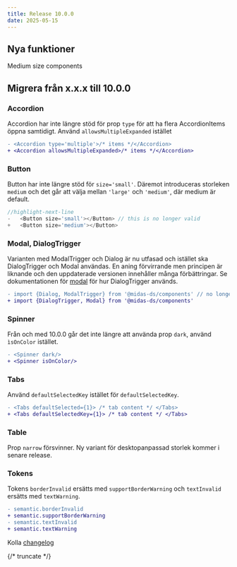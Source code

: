 ```yaml
---
title: Release 10.0.0
date: 2025-05-15
---
```


## Nya funktioner

Medium size components

## Migrera från x.x.x till 10.0.0

### Accordion

Accordion har inte längre stöd för prop `type` för att ha flera AccordionItems öppna samtidigt. Använd
`allowsMultipleExpanded` istället

```diff
- <Accordion type='multiple'>/* items */</Accordion>
+ <Accordion allowsMultipleExpanded>/* items */</Accordion>
```

### Button

Button har inte längre stöd för `size='small'`. Däremot introduceras storleken `medium` och det går att välja
mellan `'large'` och `'medium'`, där medium är default.

```jsx diff
//highlight-next-line
-   <Button size='small'></Button> // this is no longer valid
+   <Button size='medium'></Button>

```

### Modal, DialogTrigger

Varianten med ModalTrigger och Dialog är nu utfasad och istället ska DialogTrigger och Modal användas. En aning
förvirrande men principen är liknande och den uppdaterade versionen innehåller många förbättringar.
Se dokumentationen för [modal](/components/modal) för hur DialogTrigger används.

```diff
- import {Dialog, ModalTrigger} from '@midas-ds/components' // no longer works
+ import {DialogTrigger, Modal} from '@midas-ds/components'
```
### Spinner

Från och med 10.0.0 går det inte längre att använda prop `dark`, använd `ìsOnColor` istället.

```diff
- <Spinner dark/>
+ <Spinner isOnColor/>
```

### Tabs

Använd `defaultSelectedKey` istället för `defaultSelectedKey`.

```diff
- <Tabs defaultSelected={1}> /* tab content */ </Tabs>
+ <Tabs defaultSelectedKey={1}> /* tab content */ </Tabs>
```
### Table

Prop `narrow` försvinner. Ny variant för desktopanpassad storlek kommer i senare release.

### Tokens

Tokens `borderInvalid` ersätts med `supportBorderWarning` och `textInvalid` ersätts med `textWarning`.

```diff
- semantic.borderInvalid
+ semantic.supportBorderWarning
- semantic.textInvalid
+ semantic.textWarning

```

Kolla [changelog](/changelog/10.0.0)

{/* truncate */}
